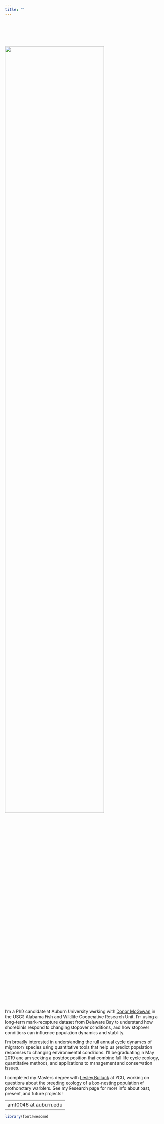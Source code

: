 ```yaml
---
title: ""
---
```


<br><br><br><br>

<div class = "row">
  
<div class = "col-md-4">
![](files/kayak_selfie.jpg){width=80%} 
</div>
  
<div class = "col-md-8">
I'm a PhD candidate at Auburn University working with [Conor McGowan](http://www.auburn.edu/~cpm0014/) in the USGS Alabama Fish and Wildlife Cooperative Research Unit. I'm using a long-term mark-recapture dataset from Delaware Bay to understand how shorebirds respond to changing stopover conditions, and how stopover conditions can influence population dynamics and stability. 

I'm broadly interested in understanding the full annual cycle dynamics of migratory species using quantitative tools that help us predict population responses to changing environmental conditions. I'll be graduating in May 2019 and am seeking a postdoc position that combine full life cycle ecology, quantitative methods, and applications to management and conservation issues.  

I completed my Masters degree with [Lesley Bulluck](https://rampages.us/bullucklab/) at VCU, working on questions about the breeding ecology of a box-nesting population of prothonotary warblers. See my Research page for more info about past, present, and future projects!

---
amt0046 at auburn.edu
---
</div>
</div>

```r
library(fontawesome)
```


<div class = "row">
  
<div class = "col-md-3">
<a href="https://scholar.google.com/citations?user=S7YLY64AAAAJ&hl=en"> <i class="fa fa-graduation-cap"></i></a>
</div>
  
<div class = "col-md-3">
<a href="https://github.com/annamtucker"> <i class="fa fa-github"></i></a>
</div>

<div class = "col-md-3">
<a href="https://twitter.com/annamtucker_"> <i class="fa fa-twitter"></i></a>
</div>
  
<div class = "col-md-3">
<a href="mailto:amt0046@auburn.edu"> <i class="fa fa-envelope"></i></a>
</div>
</div>